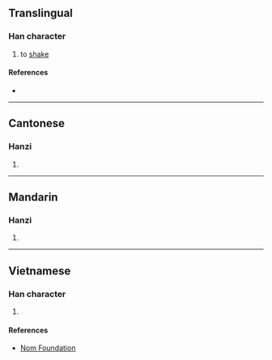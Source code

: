 {{character info}}
==Translingual==

===Han character===
{{Han char|rn=64|rad=手|as=09|sn=12|four=56030|canj=QWP|ids=⿰扌思}}

# to [[shake]]

====References====
* {{Han ref|kx=0441.140|dkj=12336|dj=0792.090|hdz=31917.030|uh=63CC|ud=25548|bh=D96C|bd=55660}}

----

==Cantonese==

===Hanzi===
{{yue-hanzi|jyut=[[sak1]], [[si1]]|y=sak1, si1}}

# {{rfdef|yue|sort=手09}}

----

==Mandarin==

===Hanzi===
{{cmn-hanzi|pin=[[sāi]] ([[sai1]])|wg=sai<sup>1</sup>}}

# {{rfdef|cmn|sort=手09}}

----

==Vietnamese==

===Han character===
{{vi-hantu|rs=手09|tay}}

# {{rfdef|vi|sort=手09}}

====References====
* [http://nomfoundation.org/common/nom_details.php?codepoint=63cc Nom Foundation]
